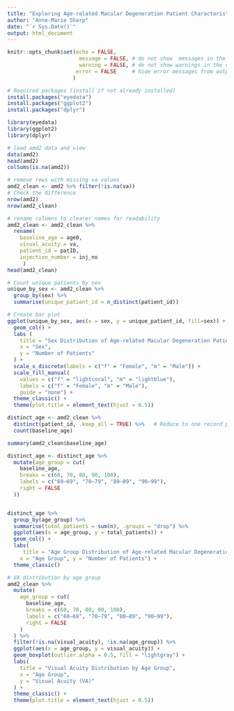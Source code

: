 ```yaml
---
title: "Exploring Age-related Macular Degeneration Patient Characteristics (Moorfields Eye Hospital)"
author: "Anne-Marie Sharp"
date: "`r Sys.Date()`"
output: html_document
---
```



```r
knitr::opts_chunk$set(echo = FALSE,
                       message = FALSE, # do not show  messages in the output 
                       warning = FALSE, # do not show warnings in the output
                      error = FALSE     # hide error messages from output
                     )
```

```r
# Required packages (install if not already installed)
install.packages("eyedata")
install.packages("ggplot2")
install.packages("dplyr")
```

```r
library(eyedata)
library(ggplot2)
library(dplyr)
```

```r
# load amd2 data and view
data(amd2)
head(amd2)
colSums(is.na(amd2))

# remove rows with missing va values
amd2_clean <- amd2 %>% filter(!is.na(va))
# Check the difference
nrow(amd2)        
nrow(amd2_clean)

# rename columns to clearer names for readability
amd2_clean <- amd2_clean %>%
  rename(
    baseline_age = age0,
    visual_acuity = va,
    patient_id = patID,
    injection_number = inj_no
     )
head(amd2_clean)
```

```r
# Count unique patients by sex
unique_by_sex <- amd2_clean %>%
  group_by(sex) %>%
  summarise(unique_patient_id = n_distinct(patient_id))

# Create bar plot
ggplot(unique_by_sex, aes(x = sex, y = unique_patient_id, fill=sex)) + 
  geom_col() +
  labs (
    title = "Sex Distribution of Age-related Macular Degeneration Patients",
    x = "Sex",
    y = "Number of Patients"
  ) +
  scale_x_discrete(labels = c("f" = "Female", "m" = "Male")) +
  scale_fill_manual(
    values = c("f" = "lightcoral", "m" = "lightblue"),
    labels = c("f" = "Female", "m" = "Male"),
    guide = "none") +
  theme_classic() +
  theme(plot.title = element_text(hjust = 0.5))
```
       

```r
distinct_age <- amd2_clean %>%
  distinct(patient_id, .keep_all = TRUE) %>%   # Reduce to one record per patient (since dataset is visit-level)
  count(baseline_age)                             

summary(amd2_clean$baseline_age) 

distinct_age <- distinct_age %>%
  mutate(age_group = cut(
    baseline_age,
    breaks = c(60, 70, 80, 90, 100),   
    labels = c("60–69", "70–79", "80–89", "90–99"),
    right = FALSE                      
  ))


distinct_age %>%
  group_by(age_group) %>%
  summarise(total_patients = sum(n), .groups = "drop") %>%
  ggplot(aes(x = age_group, y = total_patients)) +
  geom_col() +
  labs(
     title = "Age Group Distribution of Age-related Macular Degeneration Patients",
    x = "Age Group", y = "Number of Patients") +
  theme_classic()
```

```r
# VA distribution by age group
amd2_clean %>%
  mutate(
    age_group = cut(
      baseline_age,
      breaks = c(60, 70, 80, 90, 100),
      labels = c("60–69", "70–79", "80–89", "90–99"),
      right = FALSE
    )
  ) %>%
  filter(!is.na(visual_acuity), !is.na(age_group)) %>%
  ggplot(aes(x = age_group, y = visual_acuity)) +
  geom_boxplot(outlier.alpha = 0.5, fill = "lightgray") +
  labs(
    title = "Visual Acuity Distribution by Age Group",
    x = "Age Group",
    y = "Visual Acuity (VA)"
  ) +
  theme_classic() +
  theme(plot.title = element_text(hjust = 0.5))
```

